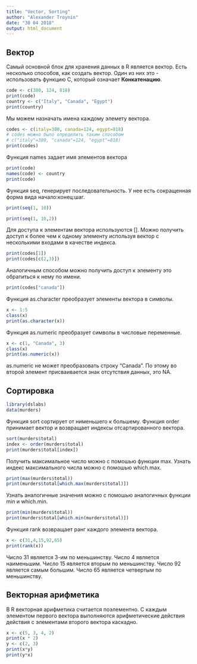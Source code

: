 ```yaml
---
title: "Vector, Sorting"
author: "Alexander Troynin"
date: "30 04 2018"
output: html_document
---
```


## Вектор

Самый основной блок для хранения данных в R является вектор.
Есть несколько способов, как создать вектор. Один из них
это - использовать функцию C, который означает **Конкатенацию**.

```r
code <- c(380, 124, 818)
print(code)
country <- c("Italy", "Canada", "Egypt")
print(country)
```

Мы можем назначать имена каждому элемету вектора.

```r
codes <- c(italy=380, canada=124, egypt=818)
# codes можно было определить таким способом 
# c("italy"=380, "canada"=124, "egypt"=818)
print(codes)
```

Функция names задает имя элементов вектора

```r
print(code)
names(code) <- country
print(code)
```

Функция seq, генерирует последовательность. У нее
есть сокращенная форма вида начало:конец:шаг.

```r
print(seq(1, 10))

print(seq(1, 10,2))
```

Для доступа к элементам вектора используются [].
Можно получить доступ к более чем к одному элементу
используя вектор с несколькими входами в качестве индекса.

```r
print(codes[1])
print(codes[c(2,3)])
```

Аналогичным способом можно получить доступ к элементу это обратиться к нему
по имени.

```r
print(codes["canada"])
```

Функция as.character преобразует элементы вектора в символы.

```r
x <- 1:5
class(x)
print(as.character(x))
```

Функция as.numeric преобразует символы в числовые переменные.

```r
x <- c(1, "Canada", 3)
class(x)
print(as.numeric(x))
```

as.numeric не может преобразовать строку "Canada". По этому
во второй элемент присваивается знак отсутствия данных, это NA.

## Сортировка

```r
library(dslabs)
data(murders)
```

Функция sort  сортирует от нименьшего к большему.
Функция order принимает вектор и возвращает индексы отсартированного
вектора.

```r
sort(murders$total)
index <- order(murders$total)
print(murders$total[index])
```

Получить максимальное число можно с помошью функции max. Узнать индекс
максимального числа можно с помошью which.max.

```r
print(max(murders$total))
print(murders$total[which.max(murders$total)])
```

Узнать аналогичные значения можно с помошью аналогичных
функции min и which.min.

```r
print(min(murders$total))
print(murders$total[which.min(murders$total)])
```

Функция rank возвращает ранг каждого элемента вектора.

```r
x <- c(31,4,15,92,65)
print(rank(x))
```

Число 31 является 3-им по меньшинству.
Число 4 является наименьшим.
Число 15 является вторым по меньшинству.
Число 92 является самым большим.
Число 65 является четвертым по меньшинству.

## Векторная арифметика

В R векторная арифметика считается поэлементно. С каждым элементом
первого вектора выполняются арифметические действия действия с элементами
второго вектора каскадно.

```r
x <- c(5, 3, 4, 2)
print(x * 2)
y <- c(2, 3)
print(x*y)
print(y*x)
```
